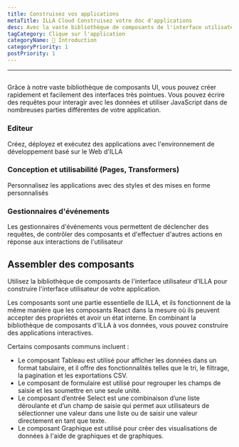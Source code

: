 ```yaml
---
title: Construisez vos applications
metaTitle: ILLA Cloud Construisez votre doc d'applications
desc: Avec la vaste bibliothèque de composants de l'interface utilisateur d'ILLA Cloud, vous pouvez créer rapidement et facilement des interfaces hautement polies
tagCategory: Clique sur l'application
categoryName: 👋 Introduction
categoryPriority: 1
postPriority: 1
---
```


* * *

## <h2 hidden>Construisez vos applications</h2>

Grâce à notre vaste bibliothèque de composants UI, vous pouvez créer rapidement et facilement des interfaces très pointues. Vous pouvez écrire des requêtes pour interagir avec les données et utiliser JavaScript dans de nombreuses parties différentes de votre application.

### Editeur

Créez, déployez et exécutez des applications avec l'environnement de développement basé sur le Web d'ILLA

### Conception et utilisabilité (Pages, Transformers)

Personnalisez les applications avec des styles et des mises en forme personnalisés

### Gestionnaires d'événements

Les gestionnaires d'événements vous permettent de déclencher des requêtes, de contrôler des composants et d'effectuer d'autres actions en réponse aux interactions de l'utilisateur

## Assembler des composants

Utilisez la bibliothèque de composants de l'interface utilisateur d'ILLA pour construire l'interface utilisateur de votre application.

Les composants sont une partie essentielle de ILLA, et ils fonctionnent de la même manière que les composants React dans la mesure où ils peuvent accepter des propriétés et avoir un état interne. En combinant la bibliothèque de composants d'ILLA à vos données, vous pouvez construire des applications interactives.

Certains composants communs incluent :

-   Le composant Tableau est utilisé pour afficher les données dans un format tabulaire, et il offre des fonctionnalités telles que le tri, le filtrage, la pagination et les exportations CSV.
-   Le composant de formulaire est utilisé pour regrouper les champs de saisie et les soumettre en une seule unité.
-   Le composant d’entrée Select est une combinaison d’une liste déroulante et d’un champ de saisie qui permet aux utilisateurs de sélectionner une valeur dans une liste ou de saisir une valeur directement en tant que texte.
-   Le composant Graphique est utilisé pour créer des visualisations de données à l'aide de graphiques et de graphiques.
